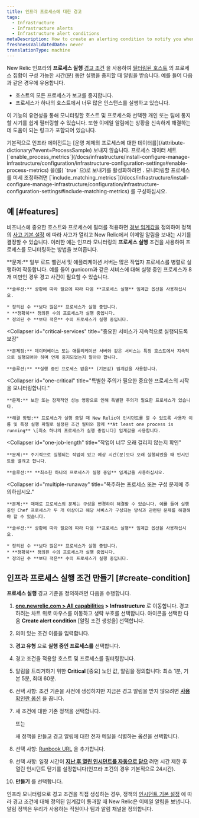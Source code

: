 ```yaml
---
title: 인프라 프로세스에 대한 경고
tags:
  - Infrastructure
  - Infrastructure alerts
  - Infrastructure alert conditions
metaDescription: How to create an alerting condition to notify you when processes have stopped reporting or are not running as expected.
freshnessValidatedDate: never
translationType: machine
---
```


New Relic 인프라의 **프로세스 실행** [경고 조건](/docs/infrastructure/new-relic-infrastructure/configuration/infrastructure-alerts-add-edit-or-view-host-alert-information) 을 사용하여 [필터링된 호스트](/docs/infrastructure/new-relic-infrastructure/filter-group/filter-sets-organize-your-infrastructure-hosts) 의 프로세스 집합이 구성 가능한 시간(분) 동안 실행을 중지할 때 알림을 받습니다. 예를 들어 다음과 같은 경우에 유용합니다.

* 호스트의 모든 프로세스가 보고를 중지합니다.
* 프로세스가 하나의 호스트에서 너무 많은 인스턴스를 실행하고 있습니다.

이 기능의 유연성을 통해 모니터링할 호스트 및 프로세스와 선택한 개인 또는 팀에 통지할 시기를 쉽게 필터링할 수 있습니다. 또한 이메일 알림에는 상황을 신속하게 해결하는 데 도움이 되는 링크가 포함되어 있습니다.

<Callout variant="important">
  기본적으로 인프라 에이전트는 [운영 체제의 프로세스에 대한 데이터를](/attribute-dictionary/?event=ProcessSample) 보내지 않습니다. 프로세스 데이터 세트 [`enable_process_metrics`](/docs/infrastructure/install-configure-manage-infrastructure/configuration/infrastructure-configuration-settings#enable-process-metrics) 을(를) `true` 으)로 보내기를 활성화하려면 . 모니터링할 프로세스를 미세 조정하려면 [`include_matching_metrics`](/docs/infrastructure/install-configure-manage-infrastructure/configuration/infrastructure-configuration-settings#include-matching-metrics) 를 구성하십시오.
</Callout>

## 예 [#features]

비즈니스에 중요한 호스트와 프로세스에 필터를 적용하면 [경보 임계값을](/docs/alerts/new-relic-alerts/getting-started/alerts-glossary#alert-threshold) 정의하여 정책의 [사고 기본 설정](/docs/alerts/new-relic-alerts/configuring-alert-policies/specify-when-new-relic-creates-incidents) 에 따라 사고가 열리고 New Relic에서 이메일 알림을 보내는 시기를 결정할 수 있습니다. 이러한 예는 인프라 모니터링의 **프로세스 실행** 조건을 사용하여 프로세스를 모니터링하는 방법을 보여줍니다.

<CollapserGroup>
  <Collapser
    id="processes-load"
    title="로드를 충족하기에 충분한 프로세스가 실행 중인지 확인"
  >
    **문제:** 일부 로드 밸런서 및 애플리케이션 서버는 많은 작업자 프로세스를 병렬로 실행하여 작동합니다. 예를 들어 gunicorn과 같은 서비스에 대해 실행 중인 프로세스가 8개 미만인 경우 경고 사건이 필요할 수 있습니다.

    **솔루션:** 상황에 따라 필요에 따라 다음 **프로세스 실행** 임계값 옵션을 사용하십시오.

    * 정의된 수 **보다 많은** 프로세스가 실행 중입니다.
    * **정확히** 정의된 수의 프로세스가 실행 중입니다.
    * 정의된 수 **보다 적은** 수의 프로세스가 실행 중입니다.
  </Collapser>

  <Collapser
    id="critical-services"
    title="중요한 서비스가 지속적으로 실행되도록 보장"
  >
    **문제점:** 데이터베이스 또는 애플리케이션 서버와 같은 서비스는 특정 호스트에서 지속적으로 실행되어야 하며 언제 중지되었는지 알아야 합니다.

    **솔루션:** **실행 중인 프로세스 없음** (기본값) 임계값을 사용합니다.
  </Collapser>

  <Collapser
    id="one-critical"
    title="특별한 주의가 필요한 중요한 프로세스의 시작을 모니터링합니다."
  >
    **문제:** 보안 또는 잠재적인 성능 영향으로 인해 특별한 주의가 필요한 프로세스가 있습니다.

    **해결 방법:** 프로세스가 실행 중일 때 New Relic이 인시던트를 열 수 있도록 사용자 이름 및 특정 실행 파일로 설정된 조건 필터와 함께 **At least one process is running** \[최소 하나의 프로세스가 실행 중입니다] 임계값을 사용합니다.
  </Collapser>

  <Collapser
    id="one-job-length"
    title="작업이 너무 오래 걸리지 않는지 확인"
  >
    **문제:** 주기적으로 실행되는 작업이 있고 예상 시간(분)보다 오래 실행되었을 때 인시던트를 열려고 합니다.

    **솔루션:** **최소한 하나의 프로세스가 실행 중임** 임계값을 사용하십시오.
  </Collapser>

  <Collapser
    id="multiple-runaway"
    title="폭주하는 프로세스 또는 구성 문제에 주의하십시오."
  >
    **문제:** 때때로 프로세스의 문제는 구성을 변경하여 해결할 수 있습니다. 예를 들어 실행 중인 Chef 프로세스가 두 개 이상이고 해당 서비스가 구성되는 방식과 관련된 문제를 해결해야 할 수 있습니다.

    **솔루션:** 상황에 따라 필요에 따라 다음 **프로세스 실행** 임계값 옵션을 사용하십시오.

    * 정의된 수 **보다 많은** 프로세스가 실행 중입니다.
    * **정확히** 정의된 수의 프로세스가 실행 중입니다.
    * 정의된 수 **보다 적은** 수의 프로세스가 실행 중입니다.
  </Collapser>
</CollapserGroup>

## 인프라 프로세스 실행 조건 만들기 [#create-condition]

**프로세스 실행** 경고 기준을 정의하려면 다음을 수행합니다.

1. **[one.newrelic.com > All capabilities](https://one.newrelic.com/all-capabilities) > Infrastructure** 로 이동합니다. 경고하려는 차트 위로 마우스를 이동하고 생략 부호를 선택합니다. <Icon name="fe-more-horizontal"/> 아이콘을 선택한 다음 **Create alert condition** \[알림 조건 생성을] 선택합니다.

2. 의미 있는 조건 이름을 입력합니다.

3. **경고 유형** 으로 **실행 중인 프로세스를** 선택합니다.

4. 경고 조건을 적용할 호스트 및 프로세스를 필터링합니다.

5. 알림을 트리거하기 위한 **Critical** \[중요] 노인 값, 알림을 정의합니다: 최소 1분, 기본 5분, 최대 60분.

6. 선택 사항: 조건 기준을 사전에 생성하지만 지금은 경고 알림을 받지 않으려면 [**사용** 확인란 옵션](/docs/infrastructure/new-relic-infrastructure/configuration/infrastructure-alerts-add-edit-or-view-host-alert-information#enabled) 을 끕니다.

7. 새 조건에 대한 기존 정책을 선택합니다.

   또는

   새 정책을 만들고 경고 알림에 대한 전자 메일을 식별하는 옵션을 선택합니다.

8. 선택 사항: [Runbook URL](#runbook-url-infrastructure) 을 추가합니다.

9. 선택 사항: 일정 시간이 [**지난 후 열린 인시던트를 자동으로 닫으**](#incident-time-limit) 려면 시간 제한 후 열린 인시던트 닫기를 설정합니다(인프라 조건의 경우 기본적으로 24시간).

10. **만들기** 를 선택합니다.

인프라 모니터링으로 경고 조건을 직접 생성하는 경우, 정책의 [인시던트 기본 설정](/docs/alerts/new-relic-alerts/configuring-alert-policies/specify-when-new-relic-creates-incidents) 에 따라 경고 조건에 대해 정의된 임계값이 통과할 때 New Relic은 이메일 알림을 보냅니다. 알림 정책은 우리가 사용하는 직원이나 팀과 알림 채널을 정의합니다.